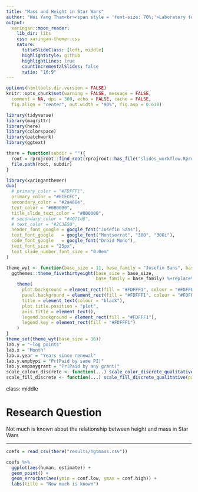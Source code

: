 ```yaml
---
title: "Mass and Height in Star Wars"
author: "Wei Yang Tham<br><span style = 'font-size: 70%;'>Laboratory for Innovation Sciences at Harvard</span>"
output:
  xaringan::moon_reader:
    lib_dir: libs
    css: xaringan-themer.css
    nature:
      titleSlideClass: [left, middle]
      highlightStyle: github
      highlightLines: true
      countIncrementalSlides: false
      ratio: "16:9"
---
```


```r
options(htmltools.dir.version = FALSE)
knitr::opts_chunk$set(warning = FALSE, message = FALSE, 
  comment = NA, dpi = 300, echo = FALSE, cache = FALSE,
  fig.align = "center", out.width = "90%", fig.asp = 0.618)
```

```r
library(tidyverse)
library(magrittr)
library(here)
library(colorspace)
library(patchwork)
library(ggtext)

there = function(subdir = ""){
  root = rprojroot::find_root(rprojroot::has_file("slides_workflow.Rproj"))
  file.path(root, subdir)
}
```


```r
library(xaringanthemer)
duo(
  # primary_color = "#FDFFF1",
  primary_color = "#ECECEC",
  secondary_color = "#2a488e",
  text_color = "#000000",
  title_slide_text_color = "#000000", 
  # secondary_color = "#4671d6",
  # text_color = "#2C3E50",
  header_font_google = google_font("Josefin Sans"),
  text_font_google   = google_font("Montserrat", "300", "300i"),
  code_font_google   = google_font("Droid Mono"),
  text_font_size = "25px", 
  text_slide_number_font_size = "0.0em"
)
```

```r
theme_wyt <- function(base_size = 11, base_family = "Josefin Sans", base_line_size = base_size/22, base_rect_size = base_size/22){
  ggthemes::theme_fivethirtyeight(base_size = base_size,
                                  base_family = base_family) %+replace%
    theme(
      plot.background = element_rect(fill = "#FDFFF1", colour = "#FDFFF1"),
      panel.background = element_rect(fill = "#FDFFF1", colour = "#FDFFF1"),
      title = element_text(colour = "black"),
      plot.title.position = "plot",
      axis.title = element_text(), 
      legend.background = element_rect(fill = "#FDFFF1"), 
      legend.key = element_rect(fill = "#FDFFF1")
    )
}
theme_set(theme_wyt(base_size = 16))
lab.y = "~log points"
lab.x = "Month"
lab.x.year = "Years since renewal"
lab.y.empbypi = "Pr(Paid by same PI)"
lab.y.empanygrant = "Pr(Paid by any grant)"
scale_colour_discrete <- function(...) scale_color_discrete_qualitative(palette="Dark 3")
scale_fill_discrete <- function(...) scale_fill_discrete_qualitative(palette="Dark 3")
```

class: middle

# Research Question

Not much is known about the relationship between height and mass in Star Wars

---

```r
coefs = read_csv(there("results/hgtmass.csv"))

coefs %>% 
  ggplot(aes(human, estimate)) + 
  geom_point() + 
  geom_errorbar(aes(ymin = conf.low, ymax = conf.high)) + 
  labs(title = "Now much is known")
```

